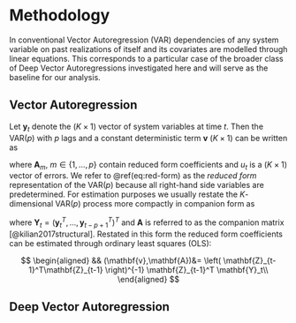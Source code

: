 # Methodology {#methodology}

In conventional Vector Autoregression (VAR) dependencies of any system variable on past realizations of itself and its covariates are modelled through linear equations. This corresponds to a particular case of the broader class of Deep Vector Autoregressions investigated here and will serve as the baseline for our analysis.

## Vector Autoregression {#var}

Let $\mathbf{y}_t$ denote the $(K \times 1)$ vector of system variables at time $t$. Then the VAR($p$) with $p$ lags and a constant deterministic term $\mathbf{v}$ $(K \times 1)$ can be written as

\begin{equation} 
\begin{aligned}
&& \mathbf{y}_t&=\mathbb{v} + \mathbf{A}_1 \mathbf{y}_{t-1} + \mathbf{A}_2 \mathbb{y}_{t-2} + ... + \mathbf{A}_p \mathbf{y}_{t-p} + \mathbf{u}_t \\
\end{aligned}
(\#eq:red-form)
\end{equation}

where $\mathbf{A}_m$, $m\in\{1,...,p\}$ contain reduced form coefficients and $u_t$ is a $(K \times 1)$ vector of errors. We refer to \@ref(eq:red-form) as the *reduced form* representation of the VAR($p$) because all right-hand side variables are predetermined. For estimation purposes we usually restate the $K$-dimensional VAR($p$) process more compactly in companion form as

\begin{equation} 
\begin{aligned}
&& \mathbf{Y}_t&=\mathbf{v} + \mathbf{A} \mathbf{Y}_{t-1} + \mathbf{u}_t \\
\end{aligned}
(\#eq:companion)
\end{equation}

where $\mathbf{Y}_t=(\mathbf{y}_t^T,...,\mathbf{y}^T_{t-p+1})^T$ and $\mathbf{A}$ is referred to as the companion matrix [@kilian2017structural]. Restated in this form the reduced form coefficients can be estimated through ordinary least squares (OLS):

$$
\begin{aligned}
&& (\mathbf{v},\mathbf{A})&= \left( \mathbf{Z}_{t-1}^T\mathbf{Z}_{t-1} \right)^{-1} \mathbf{Z}_{t-1}^T \mathbf{Y}_t\\
\end{aligned}
$$



## Deep Vector Autoregression {#deepvar}






